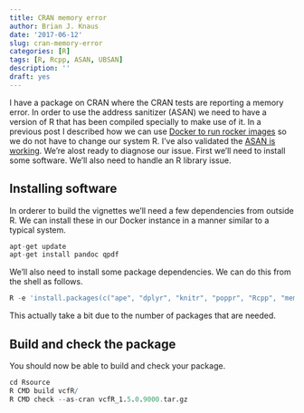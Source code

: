 ```yaml
---
title: CRAN memory error
author: Brian J. Knaus
date: '2017-06-12'
slug: cran-memory-error
categories: [R]
tags: [R, Rcpp, ASAN, UBSAN]
description: ''
draft: yes
---
```



I have a package on CRAN where the CRAN tests are reporting a memory error.
In order to use the address sanitizer (ASAN) we need to have a version of R that has been compiled specially to make use of it.
In a previous post I described how we can use [Docker to run rocker images](../running-r-in-docker/) so we do not have to change our system R.
I've also validated the [ASAN is working](../validating-asan/).
We're alost ready to diagnose our issue.
First we'll need to install some software.
We'll also need to handle an R library issue.


## Installing software


In orderer to build the vignettes we'll need a few dependencies from outside R.
We can install these in our Docker instance in a manner similar to a typical system.


```R
apt-get update
apt-get install pandoc qpdf
```


We'll also need to install some package dependencies.
We can do this from the shell as follows.


```R
R -e 'install.packages(c("ape", "dplyr", "knitr", "poppr", "Rcpp", "memuse", "pinfsc50", "rmarkdown", "testthat", "tidyr", "vegan", "viridisLite"), lib = "/usr/local/lib/R/site-library")'
```


This actually take a bit due to the number of packages that are needed.


## Build and check the package


You should now be able to build and check your package.


```R
cd Rsource
R CMD build vcfR/
R CMD check --as-cran vcfR_1.5.0.9000.tar.gz
```



